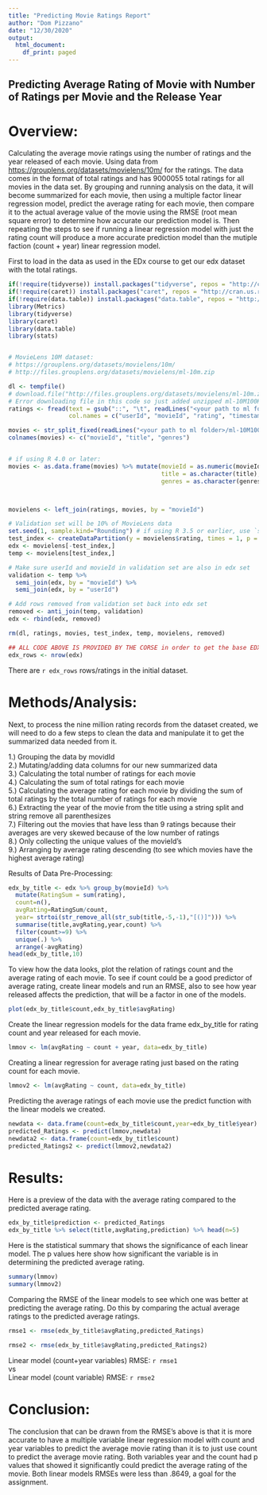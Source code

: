 ```yaml
---
title: "Predicting Movie Ratings Report"
author: "Dom Pizzano"
date: "12/30/2020"
output:
  html_document:
    df_print: paged
---
```

## Predicting Average Rating of Movie with Number of Ratings per Movie and the Release Year

# Overview:

Calculating the average movie ratings using the number of ratings and the year released of each movie. Using data from <https://grouplens.org/datasets/movielens/10m/> for the ratings. The data comes in the format of total ratings and has 9000055 total ratings for all movies in the data set. By grouping and running analysis on the data, it will become summarized for each movie, then using a multiple factor linear regression model, predict the average rating for each movie, then compare it to the actual average value of the movie using the RMSE (root mean square error) to determine how accurate our prediction model is. Then repeating the steps to see if running a linear regression model with just the rating count will produce a more accurate prediction model than the mutiple faction (count + year) linear regression model.



First to load in the data as used in the EDx course to get our edx dataset with the total ratings.
```r
if(!require(tidyverse)) install.packages("tidyverse", repos = "http://cran.us.r-project.org")
if(!require(caret)) install.packages("caret", repos = "http://cran.us.r-project.org")
if(!require(data.table)) install.packages("data.table", repos = "http://cran.us.r-project.org")
library(Metrics) 
library(tidyverse)
library(caret)
library(data.table)
library(stats)


# MovieLens 10M dataset:
# https://grouplens.org/datasets/movielens/10m/
# http://files.grouplens.org/datasets/movielens/ml-10m.zip

dl <- tempfile()
# download.file("http://files.grouplens.org/datasets/movielens/ml-10m.zip", dl)
# Error downloading file in this code so just added unzipped ml-10M100K to my current working directory, give exact path to the files, I edited mine
ratings <- fread(text = gsub("::", "\t", readLines("<your path to ml folder>/ml-10M100K/ratings.dat")),
                 col.names = c("userId", "movieId", "rating", "timestamp"))

movies <- str_split_fixed(readLines("<your path to ml folder>/ml-10M100K/movies.dat"), "\\::", 3)
colnames(movies) <- c("movieId", "title", "genres")


# if using R 4.0 or later:
movies <- as.data.frame(movies) %>% mutate(movieId = as.numeric(movieId),
                                           title = as.character(title),
                                           genres = as.character(genres))



movielens <- left_join(ratings, movies, by = "movieId")

# Validation set will be 10% of MovieLens data
set.seed(1, sample.kind="Rounding") # if using R 3.5 or earlier, use `set.seed(1)`
test_index <- createDataPartition(y = movielens$rating, times = 1, p = 0.1, list = FALSE)
edx <- movielens[-test_index,]
temp <- movielens[test_index,]

# Make sure userId and movieId in validation set are also in edx set
validation <- temp %>% 
  semi_join(edx, by = "movieId") %>%
  semi_join(edx, by = "userId")

# Add rows removed from validation set back into edx set
removed <- anti_join(temp, validation)
edx <- rbind(edx, removed)

rm(dl, ratings, movies, test_index, temp, movielens, removed)

## ALL CODE ABOVE IS PROVIDED BY THE CORSE in order to get the base EDX code for this assignment
edx_rows <- nrow(edx)
```
There are `r edx_rows` rows/ratings in the initial dataset.

# Methods/Analysis:

Next, to process the nine million rating records from the dataset created, we will need to do a few steps to clean the data and manipulate it to get the summarized data needed from it.

1.) Grouping the data by movidId  
2.) Mutating/adding data columns for our new summarized data  
3.) Calculating the total number of ratings for each movie  
4.) Calculating the sum of total ratings for each movie  
5.) Calculating the average rating for each movie by dividing the sum of total ratings by the total number of ratings for each movie  
6.) Extracting the year of the movie from the title using a string split and string remove all parenthesizes  
7.) Filtering out the movies that have less than 9 ratings because their averages are very skewed because of the low number of ratings  
8.) Only collecting the unique values of the movieId's  
9.) Arranging by average rating descending (to see which movies have the highest average rating)  

Results of Data Pre-Processing:
```r
edx_by_title <- edx %>% group_by(movieId) %>%
  mutate(RatingSum = sum(rating),
  count=n(),
  avgRating=RatingSum/count,
  year= strtoi(str_remove_all(str_sub(title,-5,-1),"[()]"))) %>%
  summarise(title,avgRating,year,count) %>%
  filter(count>=9) %>%
  unique(.) %>%
  arrange(-avgRating)
head(edx_by_title,10)
```

To view how the data looks, plot the relation of ratings count and the average rating of each movie. To see if count could be a good predictor of average rating, create linear models and run an RMSE, also to see how year released affects the prediction, that will be a factor in one of the models.

```r
plot(edx_by_title$count,edx_by_title$avgRating)
```

Create the linear regression models for the data frame edx_by_title for rating count and year released for each movie.

```r
lmmov <- lm(avgRating ~ count + year, data=edx_by_title)
```

Creating a linear regression for average rating just based on the rating count for each movie.
```r
lmmov2 <- lm(avgRating ~ count, data=edx_by_title)
```

Predicting the average ratings of each movie use the predict function with the linear models we created.
```r
newdata <- data.frame(count=edx_by_title$count,year=edx_by_title$year)
predicted_Ratings <- predict(lmmov,newdata)
newdata2 <- data.frame(count=edx_by_title$count)
predicted_Ratings2 <- predict(lmmov2,newdata2)
```


# Results:

Here is a preview of the data with the average rating compared to the predicted average rating.
```r
edx_by_title$prediction <- predicted_Ratings
edx_by_title %>% select(title,avgRating,prediction) %>% head(n=5)
```


Here is the statistical summary that shows the significance of each linear model. The p values here show how significant the variable is in determining the predicted average rating.

```r
summary(lmmov)
summary(lmmov2)
```


Comparing the RMSE of the linear models to see which one was better at predicting the average rating. Do this by comparing the actual average ratings to the predicted average ratings.
```r
rmse1 <- rmse(edx_by_title$avgRating,predicted_Ratings)

rmse2 <- rmse(edx_by_title$avgRating,predicted_Ratings2)
```
Linear model (count+year variables) RMSE: `r rmse1`  
            vs  
Linear model (count variable) RMSE: `r rmse2`  

# Conclusion:  
The conclusion that can be drawn from the RMSE's above is that it is more accurate to have a multiple variable linear regression model with count and year variables to predict the average movie rating than it is to just use count to predict the average movie rating. Both variables year and the count had p values that showed it significantly could predict the average rating of the movie. Both linear models RMSEs were less than .8649, a goal for the assignment.  








